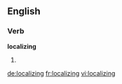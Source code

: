 ==English==

===Verb===
'''localizing'''

# {{present participle of|[[localize]]}}

[[de:localizing]]
[[fr:localizing]]
[[vi:localizing]]